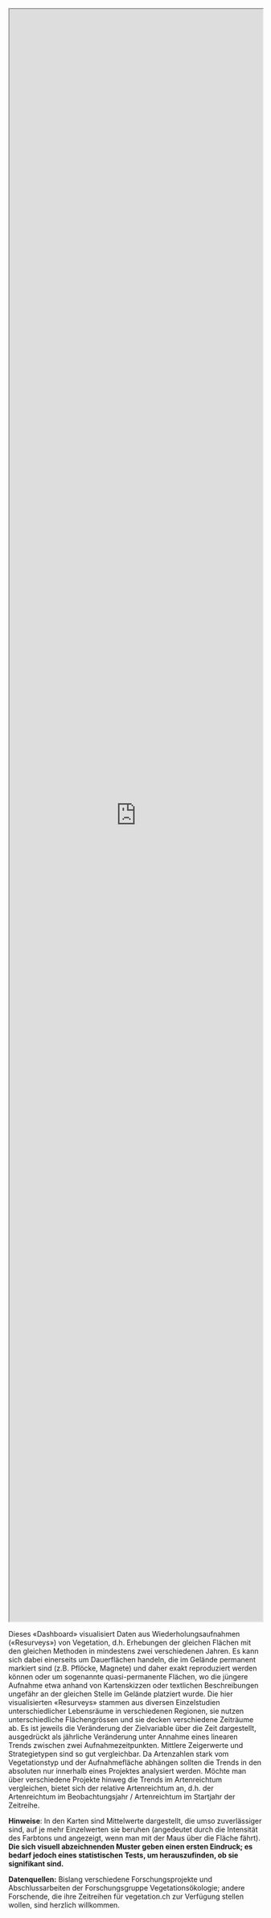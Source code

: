 





:::{.column-screen}

 <iframe src="https://ratnanil.shinyapps.io/shiny-resurvey/" title="Species Richness" style="width: 100%; height: 80vh">


 </iframe>


:::




Dieses «Dashboard» visualisiert Daten aus Wiederholungsaufnahmen («Resurveys») von Vegetation, d.h. Erhebungen der gleichen Flächen mit den gleichen Methoden in mindestens zwei verschiedenen Jahren. Es kann sich dabei einerseits um Dauerflächen handeln, die im Gelände permanent markiert sind (z.B. Pflöcke, Magnete) und daher exakt reproduziert werden können oder um sogenannte quasi-permanente Flächen, wo die jüngere Aufnahme etwa anhand von Kartenskizzen oder textlichen Beschreibungen ungefähr an der gleichen Stelle im Gelände platziert wurde. Die hier visualisierten «Resurveys» stammen aus diversen Einzelstudien unterschiedlicher Lebensräume in verschiedenen Regionen, sie nutzen unterschiedliche Flächengrössen und sie decken verschiedene Zeiträume ab. Es ist jeweils die Veränderung der Zielvariable über die Zeit dargestellt, ausgedrückt als jährliche Veränderung unter Annahme eines linearen Trends zwischen zwei Aufnahmezeitpunkten. Mittlere Zeigerwerte und Strategietypen sind so gut vergleichbar. Da Artenzahlen stark vom Vegetationstyp und der Aufnahmefläche abhängen sollten die Trends in den absoluten nur innerhalb eines Projektes analysiert werden. Möchte man über verschiedene Projekte hinweg die Trends im Artenreichtum vergleichen, bietet sich der relative Artenreichtum an, d.h. der Artenreichtum im Beobachtungsjahr / Artenreichtum im Startjahr der Zeitreihe.

**Hinweise**: In den Karten sind Mittelwerte dargestellt, die umso zuverlässiger sind, auf je mehr Einzelwerten sie beruhen (angedeutet durch die Intensität des Farbtons und angezeigt, wenn man mit der Maus über die Fläche fährt). **Die sich visuell abzeichnenden Muster geben einen ersten Eindruck; es bedarf jedoch eines statistischen Tests, um herauszufinden, ob sie signifikant sind.**

**Datenquellen:** Bislang verschiedene Forschungsprojekte und Abschlussarbeiten der Forschungsgruppe Vegetationsökologie; andere Forschende, die ihre Zeitreihen für vegetation.ch zur Verfügung stellen wollen, sind herzlich willkommen.


